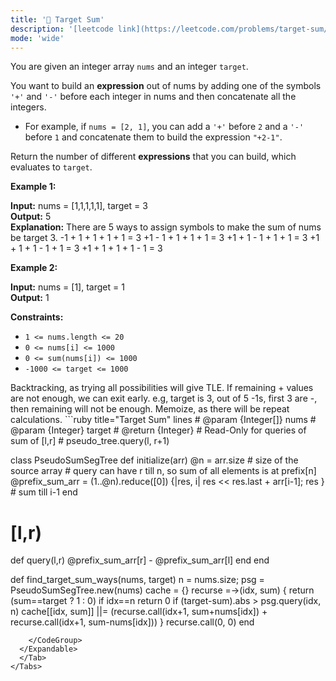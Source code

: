 ```yaml
---
title: '🧀 Target Sum'
description: '[leetcode link](https://leetcode.com/problems/target-sum/description/)'
mode: 'wide'
---
```

<Tabs>
  <Tab title="Question" icon="circle-question" iconType="regular">
    <Card>
      <p>You are given an integer array <code>nums</code> and an integer <code>target</code>.</p>  <p>You want to build an <strong>expression</strong> out of nums by adding one of the symbols <code>&#39;+&#39;</code> and <code>&#39;-&#39;</code> before each integer in nums and then concatenate all the integers.</p>  <ul>  <li>For example, if <code>nums = [2, 1]</code>, you can add a <code>&#39;+&#39;</code> before <code>2</code> and a <code>&#39;-&#39;</code> before <code>1</code> and concatenate them to build the expression <code>&quot;+2-1&quot;</code>.</li> </ul>  <p>Return the number of different <strong>expressions</strong> that you can build, which evaluates to <code>target</code>.</p>   <p><strong class="example">Example 1:</strong></p>   <strong>Input:</strong> nums = [1,1,1,1,1], target = 3 <br/> <strong>Output:</strong> 5 <br/> <strong>Explanation:</strong> There are 5 ways to assign symbols to make the sum of nums be target 3. -1 + 1 + 1 + 1 + 1 = 3 +1 - 1 + 1 + 1 + 1 = 3 +1 + 1 - 1 + 1 + 1 = 3 +1 + 1 + 1 - 1 + 1 = 3 +1 + 1 + 1 + 1 - 1 = 3   <p><strong class="example">Example 2:</strong></p>   <strong>Input:</strong> nums = [1], target = 1 <br/> <strong>Output:</strong> 1    <p><strong>Constraints:</strong></p>  <ul>  <li><code>1 &lt;= nums.length &lt;= 20</code></li>  <li><code>0 &lt;= nums[i] &lt;= 1000</code></li>  <li><code>0 &lt;= sum(nums[i]) &lt;= 1000</code></li>  <li><code>-1000 &lt;= target &lt;= 1000</code></li> </ul> 
    </Card>
  </Tab>
  <Tab title="Solution" icon="lightbulb" iconType="regular" >
    <Card>
      Backtracking, as trying all possibilities will give TLE. If remaining + values are not enough, we can exit early. e.g, target is 3, out of 5 -1s, first 3 are -, then remaining will not be enough. Memoize, as there will be repeat calculations.
    </Card>
  <Expandable title="code">
    <CodeGroup dropdown>
```ruby title="Target Sum" lines
# @param {Integer[]} nums
# @param {Integer} target
# @return {Integer}
# Read-Only for queries of sum of [l,r]
# pseudo_tree.query(l, r+1)

class PseudoSumSegTree
  def initialize(arr)
    @n = arr.size # size of the source array
    # query can have r till n, so sum of all elements is at prefix[n]
    @prefix_sum_arr = (1..@n).reduce([0]) {|res, i| res << res.last + arr[i-1]; res } # sum till i-1
  end
  
  # [l,r)
  def query(l,r)
    @prefix_sum_arr[r] - @prefix_sum_arr[l]
  end
end

def find_target_sum_ways(nums, target)
  n = nums.size;
  psg = PseudoSumSegTree.new(nums)
  cache = {}
  recurse =->(idx, sum) {
    return (sum==target ? 1 : 0) if idx==n
    return 0 if (target-sum).abs > psg.query(idx, n)
    cache[[idx, sum]] ||= (recurse.call(idx+1, sum+nums[idx]) + recurse.call(idx+1, sum-nums[idx]))
  }
  recurse.call(0, 0)
end
```
    </CodeGroup>
  </Expandable>
  </Tab>
</Tabs>
